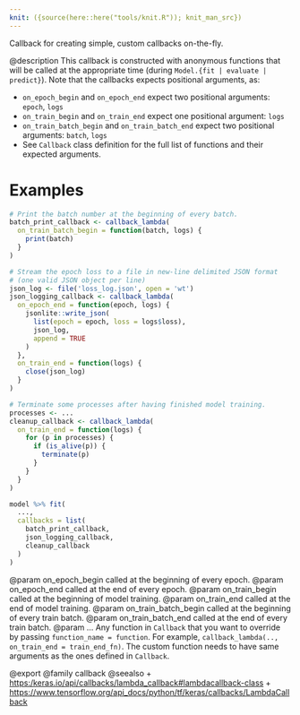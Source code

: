 ```yaml
---
knit: ({source(here::here("tools/knit.R")); knit_man_src})
---
```

Callback for creating simple, custom callbacks on-the-fly.

@description
This callback is constructed with anonymous functions that will be called
at the appropriate time (during `Model.{fit | evaluate | predict}`).
Note that the callbacks expects positional arguments, as:

- `on_epoch_begin` and `on_epoch_end` expect two positional arguments:
  `epoch`, `logs`
- `on_train_begin` and `on_train_end` expect one positional argument:
  `logs`
- `on_train_batch_begin` and `on_train_batch_end` expect two positional
  arguments: `batch`, `logs`
- See `Callback` class definition for the full list of functions and their
  expected arguments.

# Examples

```r
# Print the batch number at the beginning of every batch.
batch_print_callback <- callback_lambda(
  on_train_batch_begin = function(batch, logs) {
    print(batch)
  }
)

# Stream the epoch loss to a file in new-line delimited JSON format
# (one valid JSON object per line)
json_log <- file('loss_log.json', open = 'wt')
json_logging_callback <- callback_lambda(
  on_epoch_end = function(epoch, logs) {
    jsonlite::write_json(
      list(epoch = epoch, loss = logs$loss),
      json_log,
      append = TRUE
    )
  },
  on_train_end = function(logs) {
    close(json_log)
  }
)

# Terminate some processes after having finished model training.
processes <- ...
cleanup_callback <- callback_lambda(
  on_train_end = function(logs) {
    for (p in processes) {
      if (is_alive(p)) {
        terminate(p)
      }
    }
  }
)

model %>% fit(
  ...,
  callbacks = list(
    batch_print_callback,
    json_logging_callback,
    cleanup_callback
  )
)
```

@param on_epoch_begin called at the beginning of every epoch.
@param on_epoch_end called at the end of every epoch.
@param on_train_begin called at the beginning of model training.
@param on_train_end called at the end of model training.
@param on_train_batch_begin called at the beginning of every train batch.
@param on_train_batch_end called at the end of every train batch.
@param ... Any function in `Callback` that you want to override by
    passing `function_name = function`. For example,
    `callback_lambda(.., on_train_end = train_end_fn)`. The custom function
    needs to have same arguments as the ones defined in `Callback`.

@export
@family callback
@seealso
+ <https:/keras.io/api/callbacks/lambda_callback#lambdacallback-class>
+ <https://www.tensorflow.org/api_docs/python/tf/keras/callbacks/LambdaCallback>
